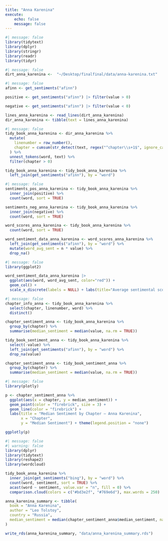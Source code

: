 ```yaml
---
title: "Anna Karenina"
execute:
    echo: false
    message: false
---
```


```r
#| message: false
library(tidytext)
library(dplyr)
library(stringr)
library(readr)
library(tidyr)
```

```r
#| message: false
dirt_anna_karenina <-  "~/Desktop/finalfinal/data/anna-karenina.txt"
```

```r
#| message: false
afinn <- get_sentiments("afinn")

positive <- get_sentiments("afinn") |> filter(value > 0)

negative <- get_sentiments("afinn") |> filter(value < 0)

lines_anna_karenina <- read_lines(dirt_anna_karenina) 
dir_anna_karenina <- tibble(text = lines_anna_karenina)
```

```r
#| message: false
tidy_book_anna_karenina <- dir_anna_karenina %>%
  mutate(
    linenumber = row_number(),
    chapter = cumsum(str_detect(text, regex("^chapter\\s+1$", ignore_case = TRUE)))
  ) %>%
  unnest_tokens(word, text) %>%
  filter(chapter > 0)

tidy_book_anna_karenina <- tidy_book_anna_karenina %>%
  left_join(get_sentiments("afinn"), by = "word")
```

```r
#| message: false
sentiments_pos_anna_karenina <- tidy_book_anna_karenina %>%
  inner_join(positive) %>%
  count(word, sort = TRUE)

sentiments_neg_anna_karenina <- tidy_book_anna_karenina %>%
  inner_join(negative) %>%
  count(word, sort = TRUE)

word_scores_anna_karenina <- tidy_book_anna_karenina %>%
  count(word, sort = TRUE)

word_sentiment_data_anna_karenina <- word_scores_anna_karenina %>%
  left_join(get_sentiments("afinn"), by = "word") %>%
  mutate(word_avg_sent = n * value) %>%
  drop_na()
```

```r
#| message: false
library(ggplot2)

word_sentiment_data_anna_karenina |> 
  ggplot(aes(word, word_avg_sent, color="red")) + 
  geom_col() + 
  scale_x_discrete(labels = NULL) + labs(title="Average sentimental score for each word in the book", x="Words", y="Average Sentimental score per word") + theme(legend.position = "none")
```

```r
#| message: false
chapter_info_anna <- tidy_book_anna_karenina %>%
  select(chapter, linenumber, word) %>% 
  distinct()

chapter_sentiment_anna <- tidy_book_anna_karenina %>%
  group_by(chapter) %>%
  summarise(median_sentiment = median(value, na.rm = TRUE))

tidy_book_sentiment_anna <- tidy_book_anna_karenina %>%
  select(-value) %>%  
  left_join(get_sentiments("afinn"), by = "word") %>%
  drop_na(value)

chapter_sentiment_anna <- tidy_book_sentiment_anna %>%
  group_by(chapter) %>%
  summarise(median_sentiment = median(value, na.rm = TRUE))
```

```r
#| message: false
library(plotly)

p <- chapter_sentiment_anna %>%
  ggplot(aes(x = chapter, y = median_sentiment)) +
  geom_point(color = "firebrick", size = 3) +
  geom_line(color = "firebrick") +
  labs(title = "Median Sentiment by Chapter – Anna Karenina",
       x = "Chapter",
       y = "Median Sentiment") + theme(legend.position = "none")

ggplotly(p)
```

```r
#| message: false
#| warning: false
library(dplyr)
library(tidytext)
library(reshape2)
library(wordcloud)

tidy_book_anna_karenina %>%
  inner_join(get_sentiments("bing"), by = "word") %>%
  count(word, sentiment, sort = TRUE) %>%
  acast(word ~ sentiment, value.var = "n", fill = 0) %>%
  comparison.cloud(colors = c("#bd3e2f", "#769e6d"), max.words = 250)
```

```r
anna_karenina_summary <- tibble(
  book = "Anna Karenina",
  author = "Leo Tolstoy",
  country = "Russia",
  median_sentiment = median(chapter_sentiment_anna$median_sentiment, na.rm = TRUE)
)

write_rds(anna_karenina_summary, "data/anna_karenina_summary.rds")
```


